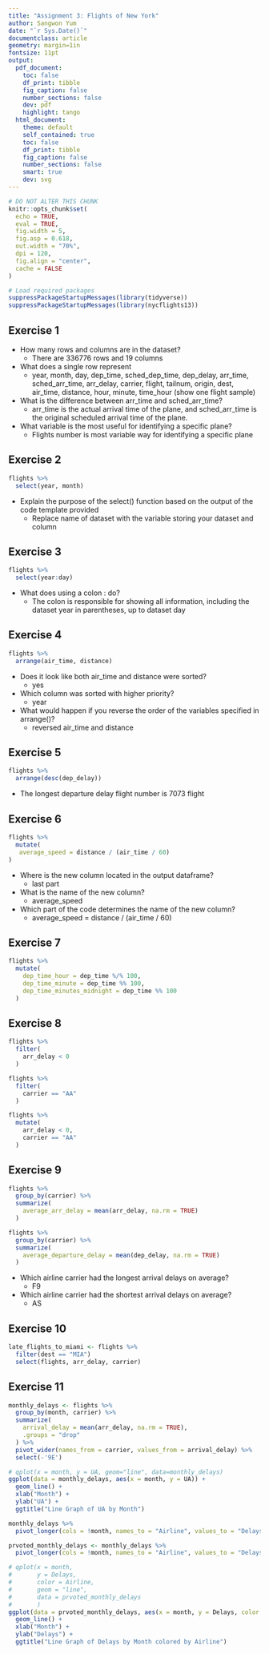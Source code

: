 ```yaml
---
title: "Assignment 3: Flights of New York"
author: Sangwon Yum
date: "`r Sys.Date()`"
documentclass: article
geometry: margin=1in
fontsize: 11pt
output:
  pdf_document:
    toc: false
    df_print: tibble
    fig_caption: false
    number_sections: false
    dev: pdf
    highlight: tango
  html_document:
    theme: default
    self_contained: true
    toc: false
    df_print: tibble
    fig_caption: false
    number_sections: false
    smart: true
    dev: svg
---
```


```r
# DO NOT ALTER THIS CHUNK
knitr::opts_chunk$set(
  echo = TRUE,
  eval = TRUE,
  fig.width = 5,
  fig.asp = 0.618,
  out.width = "70%",
  dpi = 120,
  fig.align = "center",
  cache = FALSE
)

# Load required packages
suppressPackageStartupMessages(library(tidyverse))
suppressPackageStartupMessages(library(nycflights13))
```

## Exercise 1

* How many rows and columns are in the dataset?
  + There are 336776 rows and 19 columns

* What does a single row represent
  + year, month, day, dep_time, sched_dep_time, dep_delay, arr_time, sched_arr_time, arr_delay, 
    carrier, flight, tailnum, origin, dest, air_time, distance, hour, minute, time_hour (show one 
    flight sample)

* What is the difference between arr_time and sched_arr_time?
  + arr_time is the actual arrival time of the plane, and sched_arr_time is the original 
    scheduled arrival time of the plane.

* What variable is the most useful for identifying a specific plane?
  + Flights number is most variable way for identifying a specific plane

## Exercise 2

```r
flights %>% 
  select(year, month)
```

* Explain the purpose of the select() function based on the output of the code template provided 
  + Replace name of dataset with the variable storing your dataset and column
    
## Exercise 3

```r
flights %>% 
  select(year:day)
```

* What does using a colon : do?
  + The colon is responsible for showing all information, including the dataset year in 
  parentheses, up to dataset day
    
## Exercise 4

```r
flights %>%
  arrange(air_time, distance)
```

* Does it look like both air_time and distance were sorted?
  + yes
    
* Which column was sorted with higher priority?
  + year
    
* What would happen if you reverse the order of the variables specified in arrange()?
  + reversed air_time and distance

## Exercise 5

```r
flights %>%
  arrange(desc(dep_delay))
```

* The longest departure delay flight number is 7073 flight
    
## Exercise 6

```r
flights %>%
  mutate(
   average_speed = distance / (air_time / 60)
)
```

* Where is the new column located in the output dataframe?
  + last part

* What is the name of the new column?
  + average_speed
  
* Which part of the code determines the name of the new column?
  + average_speed = distance / (air_time / 60)

## Exercise 7

```r
flights %>%
  mutate(
    dep_time_hour = dep_time %/% 100,
    dep_time_minute = dep_time %% 100,
    dep_time_minutes_midnight = dep_time %% 100
  )
```

## Exercise 8

```r
flights %>%
  filter(
    arr_delay < 0
  )
```

```r
flights %>%
  filter(
    carrier == "AA"
  )
```
```r
flights %>%
  mutate(
    arr_delay < 0,
    carrier == "AA"
  )
```

## Exercise 9

```r
flights %>%
  group_by(carrier) %>%
  summarize(
    average_arr_delay = mean(arr_delay, na.rm = TRUE)
  )
```
```r
flights %>%
  group_by(carrier) %>%
  summarize(
    average_departure_delay = mean(dep_delay, na.rm = TRUE)
  )
```
* Which airline carrier had the longest arrival delays on average?
  + F9
  
* Which airline carrier had the shortest arrival delays on average?
  + AS

## Exercise 10

```r
late_flights_to_miami <- flights %>%
  filter(dest == "MIA")
  select(flights, arr_delay, carrier)
```

## Exercise 11

```r
monthly_delays <- flights %>%
  group_by(month, carrier) %>%
  summarize(
    arrival_delay = mean(arr_delay, na.rm = TRUE),
    .groups = "drop"
  ) %>%
  pivot_wider(names_from = carrier, values_from = arrival_delay) %>%
  select(-'9E')
```

```r
# qplot(x = month, y = UA, geom="line", data=monthly_delays)
ggplot(data = monthly_delays, aes(x = month, y = UA)) +
  geom_line() +
  xlab("Month") +
  ylab("UA") +
  ggtitle("Line Graph of UA by Month")  
```

```r
monthly_delays %>%
  pivot_longer(cols = !month, names_to = "Airline", values_to = "Delays")
```

```r
prvoted_monthly_delays <- monthly_delays %>%
  pivot_longer(cols = !month, names_to = "Airline", values_to = "Delays")

# qplot(x = month,
#       y = Delays,
#       color = Airline,
#       geom = "line",
#       data = prvoted_monthly_delays
#       )
ggplot(data = prvoted_monthly_delays, aes(x = month, y = Delays, color = Airline)) +
  geom_line() +
  xlab("Month") +
  ylab("Delays") +
  ggtitle("Line Graph of Delays by Month colored by Airline")
```